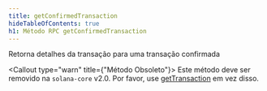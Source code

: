 ```yaml
---
title: getConfirmedTransaction
hideTableOfContents: true
h1: Método RPC getConfirmedTransaction
---
```


Retorna detalhes da transação para uma transação confirmada

<Callout type="warn" title={"Método Obsoleto"}>
  Este método deve ser removido na `solana-core` v2.0. Por favor, use
  [getTransaction](/docs/rpc/http/gettransaction) em vez disso.
</Callout>
